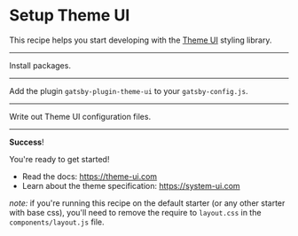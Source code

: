 # Setup Theme UI

This recipe helps you start developing with the [Theme UI](https://theme-ui.com) styling library.

<Config name="gatsbyjs/add-theme-ui" />

---

Install packages.

<NPMPackage name="theme-ui" />
<NPMPackage name="gatsby-plugin-theme-ui" />

---

Add the plugin `gatsby-plugin-theme-ui` to your `gatsby-config.js`.

<GatsbyPlugin name="gatsby-plugin-theme-ui" />

---

Write out Theme UI configuration files.

<GatsbyShadowFile theme="gatsby-plugin-theme-ui" path="src/index.js" />

<File
  content="export default {}"
  path="src/gatsby-plugin-theme-ui/components.js"
/>

---

**Success**!

You're ready to get started!

- Read the docs: https://theme-ui.com
- Learn about the theme specification: https://system-ui.com

_note:_ if you're running this recipe on the default starter (or any other starter with
base css), you'll need to remove the require to `layout.css` in the `components/layout.js` file.
